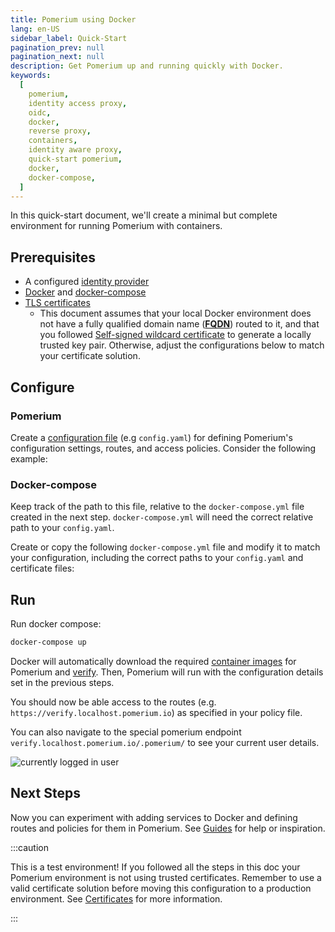 ```yaml
---
title: Pomerium using Docker
lang: en-US
sidebar_label: Quick-Start
pagination_prev: null
pagination_next: null
description: Get Pomerium up and running quickly with Docker.
keywords:
  [
    pomerium,
    identity access proxy,
    oidc,
    docker,
    reverse proxy,
    containers,
    identity aware proxy,
    quick-start pomerium,
    docker,
    docker-compose,
  ]
---
```



In this quick-start document, we'll create a minimal but complete environment for running Pomerium with containers.

## Prerequisites

- A configured [identity provider]
- [Docker] and [docker-compose]
- [TLS certificates]
  - This document assumes that your local Docker environment does not have a fully qualified domain name (**[FQDN]**) routed to it, and that you followed [Self-signed wildcard certificate] to generate a locally trusted key pair. Otherwise, adjust the configurations below to match your certificate solution.

## Configure

### Pomerium

Create a [configuration file] (e.g `config.yaml`) for defining Pomerium's configuration settings, routes, and access policies. Consider the following example:

<ConfigDocker />

### Docker-compose

Keep track of the path to this file, relative to the `docker-compose.yml` file created in the next step. `docker-compose.yml` will need the correct relative path to your `config.yaml`.

Create or copy the following `docker-compose.yml` file and modify it to match your configuration, including the correct paths to your `config.yaml` and certificate files:

<DockerCompose />

## Run

Run docker compose:

```bash
docker-compose up
```

Docker will automatically download the required [container images] for Pomerium and [verify]. Then, Pomerium will run with the configuration details set in the previous steps.

You should now be able access to the routes (e.g. `https://verify.localhost.pomerium.io`) as specified in your policy file.

You can also navigate to the special pomerium endpoint `verify.localhost.pomerium.io/.pomerium/` to see your current user details.

![currently logged in user](./img/logged-in-as.png)

## Next Steps

Now you can experiment with adding services to Docker and defining routes and policies for them in Pomerium. See [Guides](/docs/guides) for help or inspiration.

:::caution

This is a test environment! If you followed all the steps in this doc your Pomerium environment is not using trusted certificates. Remember to use a valid certificate solution before moving this configuration to a production environment. See [Certificates][tls certificates] for more information.

:::

[configuration file]: /docs/reference
[container images]: https://hub.docker.com/r/pomerium/pomerium
[docker]: https://docs.docker.com/install/
[docker-compose]: https://docs.docker.com/compose/install/
[verify]: https://verify.pomerium.com/
[identity provider]: /docs/identity-providers
[tls certificates]: ../topics/certificates
[fqdn]: https://en.wikipedia.org/wiki/Fully_qualified_domain_name
[mkcert]: https://github.com/FiloSottile/mkcert
[self-signed wildcard certificate]: /docs/concepts/certificates#self-signed-wildcard-certificate
